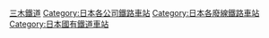 [[Category:三木鐵道|]]
[[Category:日本各公司鐵路車站|Category:日本各公司鐵路車站]]
[[Category:日本各廢線鐵路車站|Category:日本各廢線鐵路車站]]
[[Category:日本國有鐵道車站|Category:日本國有鐵道車站]]
{{DEFAULTSORT:Miki}}